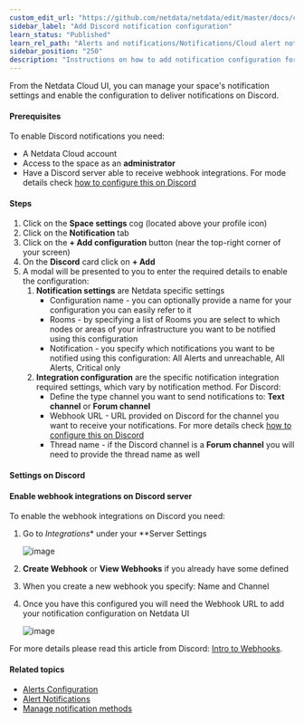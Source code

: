 ```yaml
---
custom_edit_url: "https://github.com/netdata/netdata/edit/master/docs/cloud/alerts-notifications/add-discord-notification.md"
sidebar_label: "Add Discord notification configuration"
learn_status: "Published"
learn_rel_path: "Alerts and notifications/Notifications/Cloud alert notifications"
sidebar_position: "250"
description: "Instructions on how to add notification configuration for Discord"
---
```



From the Netdata Cloud UI, you can manage your space's notification settings and enable the configuration to deliver notifications on Discord.

#### Prerequisites

To enable Discord notifications you need:

- A Netdata Cloud account
- Access to the space as an **administrator**
- Have a Discord server able to receive webhook integrations. For mode details check [how to configure this on Discord](#settings-on-discord)

#### Steps

1. Click on the **Space settings** cog (located above your profile icon)
1. Click on the **Notification** tab
1. Click on the **+ Add configuration** button (near the top-right corner of your screen)
1. On the **Discord** card click on **+ Add**
1. A modal will be presented to you to enter the required details to enable the configuration:
   1. **Notification settings** are Netdata specific settings
      - Configuration name - you can optionally provide a name for your configuration  you can easily refer to it
      - Rooms - by specifying a list of Rooms you are select to which nodes or areas of your infrastructure you want to be notified using this configuration
      - Notification - you specify which notifications you want to be notified using this configuration: All Alerts and unreachable, All Alerts, Critical only
   1. **Integration configuration** are the specific notification integration required settings, which vary by notification method. For Discord:
      - Define the type channel you want to send notifications to: **Text channel** or **Forum channel**
      - Webhook URL - URL provided on Discord for the channel you want to receive your notifications. For more details check [how to configure this on Discord](#settings-on-discord)
      - Thread name - if the Discord channel is a **Forum channel** you will need to provide the thread name as well

#### Settings on Discord

#### Enable webhook integrations on Discord server

To enable the webhook integrations on Discord you need:
1. Go to *Integrations** under your **Server Settings

   ![image](https://user-images.githubusercontent.com/82235632/214091719-89372894-d67f-4ec5-98d0-57c7d4256ebf.png)

1. **Create Webhook** or **View Webhooks** if you already have some defined
1. When you create a new webhook you specify: Name and Channel
1. Once you have this configured you will need the Webhook URL to add your notification configuration on Netdata UI

   ![image](https://user-images.githubusercontent.com/82235632/214092713-d16389e3-080f-4e1c-b150-c0fccbf4570e.png)

For more details please read this article from Discord: [Intro to Webhooks](https://support.discord.com/hc/en-us/articles/228383668).

#### Related topics

- [Alerts Configuration](/docs/nightly/getting-started/health-monitoring)
- [Alert Notifications](/docs/nightly/alerts-and-notifications/notifications/cloud-alert-notifications)
- [Manage notification methods](/docs/nightly/alerts-and-notifications/notifications/cloud-alert-notifications/manage-notification-methods)

